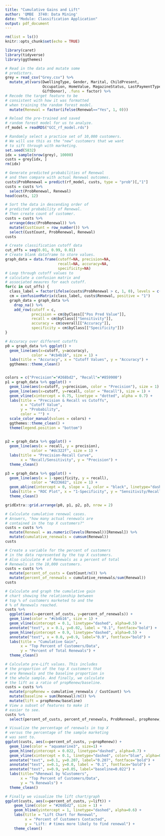 ```yaml
---
title: "Cumulative Gains and Lift"
author: 'QMBE  3740: Data Mining'
date: "Module: Classification Application"
output: pdf_document
---
```


```r
rm(list = ls())
knitr::opts_chunk$set(echo = TRUE)
```

```r
library(caret)
library(tidyverse)
library(ggthemes)
```

```r
# Read in the data and mutate some
# predictors.
grey = read_csv("Grey.csv") %>%
  mutate_at(vars(DwellingType, Gender, Marital, ChildPresent,
                 Occupation, HomeValue, MagazineStatus, LastPaymentType,
                 GiftDonor), .funs = factor) %>%
# Recode the target feature to be
# consistent with how it was formatted
# when training the random forest model.
  mutate(Renewal = factor(ifelse(Renewal=="Yes", 1, 0)))

# Reload the pre-trained and saved
# random forest model for us to analyze.
rf_model = readRDS("GCC_rf_model.rds")
```

```r
# Randomly select a practice set of 10,000 customers.
# We will use this as the "new" customers that we want
# to sift through with marketing.
set.seed(5832)
idx = sample(nrow(grey), 10000)
custs = grey[idx, ]
rm(idx)
```

```r
# Generate predicted probabilities of Renewal
# and then compare with actual Renewal outcomes.
custs$ProbRenewal = predict(rf_model, custs, type = "prob")[,"1"]
custs = custs %>%
  select(ProbRenewal, Renewal)
head(custs, 12)
```


```r
# Sort the data in descending order of
# predicted probability of Renewal.
# Then create count of customer.
custs = custs %>%
  arrange(desc(ProbRenewal)) %>%
  mutate(CustCount = row_number()) %>%
  select(CustCount, ProbRenewal, Renewal)
custs
```

```r
# Create classification cutoff data
cut_offs = seq(0.01, 0.99, 0.01)
# Create blank dataframe to store values.
graph_data = data.frame(cutoff=NA, precision=NA, 
                        recall=NA, accuracy=NA,
                        specificity=NA)
# Loop through cutoff values to
# calculate a confusion matrix and 
# associated meaures for each cutoff.
for(c in cut_offs) {
  class_label = factor(ifelse(custs$ProbRenewal > c, 1, 0), levels = c("0","1"))
  cm = confusionMatrix(class_label, custs$Renewal, positive = "1")
  graph_data = graph_data %>%
    drop_na() %>%
    add_row(cutoff = c,
            precision = cm$byClass[["Pos Pred Value"]],
            recall = cm$byClass[["Sensitivity"]],
            accuracy = cm$overall[["Accuracy"]],
            specificity = cm$byClass[["Specificity"]])
}
```

```r
# Accuracy over different cutoffs
p0 = graph_data %>% ggplot() +
  geom_line(aes(x=cutoff, y=accuracy),
            color = "#cb4b16", size = 1) +
  labs(title = "Accuracy", x = "Cutoff Values", y = "Accuracy") +
  ggthemes::theme_clean()


colors = c("Precision"="#268bd2", "Recall"="#859900")
p1 = graph_data %>% ggplot() +
  geom_line(aes(x=cutoff, y=precision, color = "Precision"), size = 1) +
  geom_line(aes(x=cutoff, y=recall, color = "Recall"), size = 1) +
  geom_vline(xintercept = 0.75, linetype = "dotted", alpha = 0.7) +
  labs(title = "Precision & Recall vs Cutoffs",
       x = "Cutoff Value",
       y = "Probability",
       color = "") +
  scale_color_manual(values = colors) +
  ggthemes::theme_clean() +
  theme(legend.position = "bottom")
  
  
p2 = graph_data %>% ggplot() +
  geom_line(aes(x = recall, y = precision),
            color = "#dc322f", size = 1) +
  labs(title = "Precision-Recall Curve",
       x = "Recall/Sensitivity", y = "Precision") +
  theme_clean()

p3 = graph_data %>% ggplot() +
  geom_line(aes(x = 1-specificity, y = recall),
            color = "#d33682", size = 1) +
  geom_abline(intercept = 0, slope = 1, color = "black", linetype="dashed", alpha = 0.6) +
  labs(title = "ROC Plot", x = "1-Specificity", y = "Sensitivity/Recall") +
  theme_clean()

gridExtra::grid.arrange(p0, p1, p2, p3, nrow = 2)
```

```r
# Calculate cumulative renewal cases.
# Answers, "how many actual renewals are
# contained in the top X customers?"
custs = custs %>%
  mutate(Renewal = as.numeric(levels(Renewal))[Renewal]) %>%
  mutate(cumulative_renewals = cumsum(Renewal))
custs
```

```r
# Create a variable for the percent of customers
# in the data represented by the top X customers.
# Also calculate # of Renewals as a percent of total
# Renewals in the 10,000 customers.
custs = custs %>% 
  mutate(percent_of_custs = CustCount/n()) %>%
  mutate(percent_of_renewals = cumulative_renewals/sum(Renewal))
custs
```

```r
# Calculate and graph the cumulative gain
# chart showing the relationship between
# top % of customers marketed to and the
# % of Renewals reached.
custs %>%
  ggplot(aes(x=percent_of_custs, y=percent_of_renewals)) +
  geom_line(color = "#cb4b16", size = 1) +
  geom_vline(xintercept = 0.1, linetype="dashed", alpha=0.5) +
  annotate("text", x = 0.1, y=0.02, label = "0.1", fontface="bold") +
  geom_hline(yintercept = 0.9, linetype="dashed", alpha=0.5) +
  annotate("text", x = 0.0, y=0.9, label="0.9", fontface="bold") +
  labs(title = "Cumulative Gain", 
       x = "Top Percent of Customers/Data",
       y = "Percent of Total Renewals") +
  theme_clean()
```

```r
# Calculate pre-Lift values. This includes
# the proportion of the top X customers that
# are Renewals and the baseline proportion in
# the whole sample. And finally, we calculate
# the lift as a ratio of propRenew/baseline.
custs = custs %>%
  mutate(propRenew = cumulative_renewals / CustCount) %>%
  mutate(baseline = sum(Renewal)/n()) %>%
  mutate(lift = propRenew/baseline)
# View a subset of features to make it
# easier to see.
custs %>%
  select(percent_of_custs, percent_of_renewals, ProbRenewal, propRenew, baseline, lift)
```

```r
# Visualize the percentage of renewals in top X
# versus the percentage of the sample marketing
# was sent to.
ggplot(custs, aes(x=percent_of_custs, y=propRenew)) +
  geom_line(color = "aquamarine3", size=1) +
  geom_hline(yintercept = 0.022, linetype="dashed", alpha=0.7) +
  geom_vline(xintercept = 0.1, linetype="dashed", color="blue", alpha=0.4) +
  annotate("text", x=0.1, y=0.207, label="0.207", fontface="bold") +
  annotate("text", x=0.1, y=0.0, label = "0.1", fontface="bold") +
  annotate("text", x=0.9, y=0.05, label="baseline=0.022") +
  labs(title="%Renewal by %Customers",
       x = "Top Percent of Customers/Data",
       y = "% Renewals") +
  theme_clean()
```   

```r
# Finally we visualize the lift chart/graph
ggplot(custs, aes(x=percent_of_custs, y=lift)) +
    geom_line(color = "#268bd2", size = 1) +
    geom_hline(yintercept = 1, linetype="dashed", alpha=0.6) +
    labs(title = "Lift Chart for Renewal",
         x = "Percent of Customers Contacted",
         y = "Lift: # times more likely to find renewal") +
    theme_clean()
```




